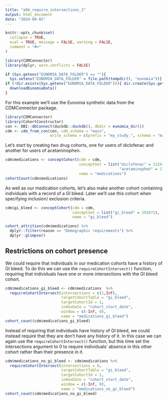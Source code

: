 ```yaml
---
title: "a04_require_intersections_2"
output: html_document
date: "2024-09-02"
---
```


```r
knitr::opts_chunk$set(
  collapse = TRUE,
  eval = TRUE, message = FALSE, warning = FALSE,
  comment = "#>"
)

library(CDMConnector)
library(dplyr, warn.conflicts = FALSE)

if (Sys.getenv("EUNOMIA_DATA_FOLDER") == ""){
  Sys.setenv("EUNOMIA_DATA_FOLDER" = file.path(tempdir(), "eunomia"))}
if (!dir.exists(Sys.getenv("EUNOMIA_DATA_FOLDER"))){ dir.create(Sys.getenv("EUNOMIA_DATA_FOLDER"))
  downloadEunomiaData()  
}
```

For this example we'll use the Eunomia synthetic data from the CDMConnector package.

```r
library(CDMConnector)
library(CohortConstructor)
con <- DBI::dbConnect(duckdb::duckdb(), dbdir = eunomia_dir())
cdm <- cdm_from_con(con, cdm_schema = "main", 
                    write_schema = c(prefix = "my_study_", schema = "main"))
```

Let's start by creating two drug cohorts, one for users of diclofenac and another for users of acetaminophen.

```r
cdm$medications <- conceptCohort(cdm = cdm, 
                                 conceptSet = list("diclofenac" = 1124300,
                                                   "acetaminophen" = 1127433), 
                                 name = "medications")
cohortCount(cdm$medications)
```

As well as our medication cohorts, let's also make another cohort containing individuals with a record of a GI bleed. Later we'll use this cohort when specifying inclusion/ exclusion criteria.

```r
cdm$gi_bleed <- conceptCohort(cdm = cdm,  
                              conceptSet = list("gi_bleed" = 192671),
                              name = "gi_bleed")
```

```r
cohort_attrition(cdm$medications) %>% 
  dplyr::filter(reason == "Demographic requirements") %>% 
  dplyr::glimpse()
```

## Restrictions on cohort presence

We could require that individuals in our medication cohorts have a history of GI bleed. To do this we can use the `requireCohortIntersect()` function, requiring that individuals have one or more intersections with the GI bleed cohort.

```r
cdm$medications_gi_bleed <- cdm$medications  %>%
  requireCohortIntersect(intersections = c(1,Inf),
                         targetCohortTable = "gi_bleed", 
                         targetCohortId = 1,
                         indexDate = "cohort_start_date", 
                         window = c(-Inf, 0), 
                         name = "medications_gi_bleed")
cohort_count(cdm$medications_gi_bleed)
```

Instead of requiring that individuals have history of GI bleed, we could instead require that they are don't have any history of it. In this case we can again use the `requireCohortIntersect()` function, but this time set the intersections argument to 0 to require individuals' absence in this other cohort rather than their presence in it.

```r
cdm$medications_no_gi_bleed <- cdm$medications %>%
  requireCohortIntersect(intersections = 0,
                         targetCohortTable = "gi_bleed", 
                         targetCohortId = 1,
                         indexDate = "cohort_start_date", 
                         window = c(-Inf, 0), 
                         name = "medications_no_gi_bleed") 
cohort_count(cdm$medications_no_gi_bleed)
```
